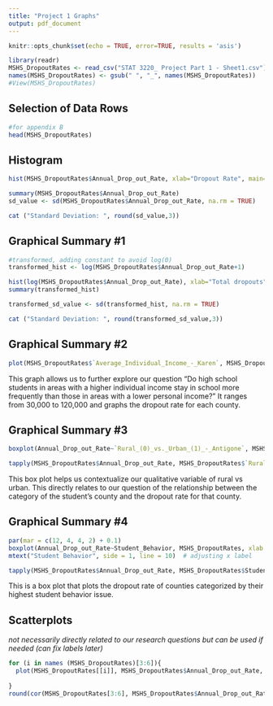 ---
title: "Project 1 Graphs"
output: pdf_document
---

```{r setup, include=FALSE}
knitr::opts_chunk$set(echo = TRUE, error=TRUE, results = 'asis')
```

```{r}
library(readr)
MSHS_DropoutRates <- read_csv("STAT 3220_ Project Part 1 - Sheet1.csv")
names(MSHS_DropoutRates) <- gsub(" ", "_", names(MSHS_DropoutRates))
#View(MSHS_DropoutRates)

```

## Selection of Data Rows

```{r}
#for appendix B
head(MSHS_DropoutRates)
```

## Histogram

```{r}
hist(MSHS_DropoutRates$Annual_Drop_out_Rate, xlab="Dropout Rate", main="Histogram of Dropout Rate")

summary(MSHS_DropoutRates$Annual_Drop_out_Rate)
sd_value <- sd(MSHS_DropoutRates$Annual_Drop_out_Rate, na.rm = TRUE)

cat ("Standard Deviation: ", round(sd_value,3))
```

## Graphical Summary #1

```{r}
#transformed, adding constant to avoid log(0)
transformed_hist <- log(MSHS_DropoutRates$Annual_Drop_out_Rate+1)

hist(log(MSHS_DropoutRates$Annual_Drop_out_Rate), xlab="Total dropouts", main="Reduced Skew histogram of total dropouts")
summary(transformed_hist)

transformed_sd_value <- sd(transformed_hist, na.rm = TRUE)

cat ("Standard Deviation: ", round(transformed_sd_value,3))
```

## Graphical Summary #2

```{r}
plot(MSHS_DropoutRates$`Average_Individual_Income_-_Karen`, MSHS_DropoutRates$Annual_Drop_out_Rate, xlab = "Average Individual Income", ylab="Drop Out Rate")
```

This graph allows us to further explore our question "Do high school students in areas with a higher individual income stay in school more frequently than those in areas with a lower personal income?" It ranges from 30,000 to 120,000 and graphs the dropout rate for each county.

## Graphical Summary #3

```{r}
boxplot(Annual_Drop_out_Rate~`Rural_(0)_vs._Urban_(1)_-_Antigone`, MSHS_DropoutRates, xlab = "Rural (0) vs Urban (1)", ylab = "Drop out Rates")

tapply(MSHS_DropoutRates$Annual_Drop_out_Rate, MSHS_DropoutRates$`Rural_(0)_vs._Urban_(1)_-_Antigone`, summary)
```

This box plot helps us contextualize our qualitative variable of rural vs urban. This directly relates to our question of the relationship between the category of the student's county and the dropout rate for that county.

## Graphical Summary #4

```{r}
par(mar = c(12, 4, 4, 2) + 0.1)
boxplot(Annual_Drop_out_Rate~Student_Behavior, MSHS_DropoutRates, xlab = "", ylab = "Drop out Rates", las = 2)
mtext("Student Behavior", side = 1, line = 10)  # adjusting x label

tapply(MSHS_DropoutRates$Annual_Drop_out_Rate, MSHS_DropoutRates$Student_Behavior, summary)

```

This is a box plot that plots the dropout rate of counties categorized by their highest student behavior issue.

## Scatterplots

*not necessarily directly related to our research questions but can be used if needed (can fix labels later)*

```{r}
for (i in names (MSHS_DropoutRates)[3:6]){
  plot(MSHS_DropoutRates[[i]], MSHS_DropoutRates$Annual_Drop_out_Rate, xlab = i, ylab="Drop Out Rate")
  
}
round(cor(MSHS_DropoutRates[3:6], MSHS_DropoutRates$Annual_Drop_out_Rate, use = 'pairwise.complete.obs'),3)

```
